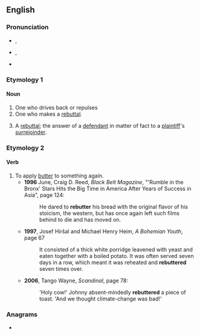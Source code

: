 ==English==

===Pronunciation===
* {{a|UK}} {{enPR|rĭ-bŭ'tər}}, {{IPA|en|/ɹɪˈbʌtə(ɹ)/}}
* {{a|US}} {{enPR|rĭ-bŭ'tər}}, {{IPA|en|/ɹɪˈbʌtɚ/|[ɹɪ̈ˈbʌɾɚ]}}
* {{rhymes|en|ʌtə(ɹ)}}

===Etymology 1===
{{suffix|en|rebut|er}}

====Noun====
{{en-noun}}

# One who drives back or repulses
# One who makes a [[rebuttal]].
# {{lb|en|legal}} A [[rebuttal]]; the answer of a [[defendant]] in matter of fact to a [[plaintiff]]'s [[surrejoinder]].

===Etymology 2===
{{prefix|en|re|butter}}

====Verb====
{{en-verb}}

# To apply [[butter]] to something again.
#* '''1996''' June, Craig D. Reed, ''Black Belt Magazine'', "'Rumble in the Bronx' Stars Hits the Big Time in America After Years of Success in Asia", page 124:
#*: He dared to '''rebutter''' his bread with the original flavor of his stoicism, the western, but has once again left such films behind to die and has moved on.
#* '''1997''', Josef Hiršal and Michael Henry Heim, ''A Bohemian Youth'', page 67
#*: It consisted of a thick white porridge leavened with yeast and eaten together with a boiled potato. It was often served seven days in a row, which meant it was reheated and '''rebuttered''' seven times over.
#* '''2006''', Tango Wayne, ''Scandinal'', page 78:
#*: 'Holy cow!' Johnny absent-mindedly '''rebuttered''' a piece of toast. 'And we thought climate-change was bad!'

===Anagrams===
* {{anagrams|en|a=beerrttu|butterer}}